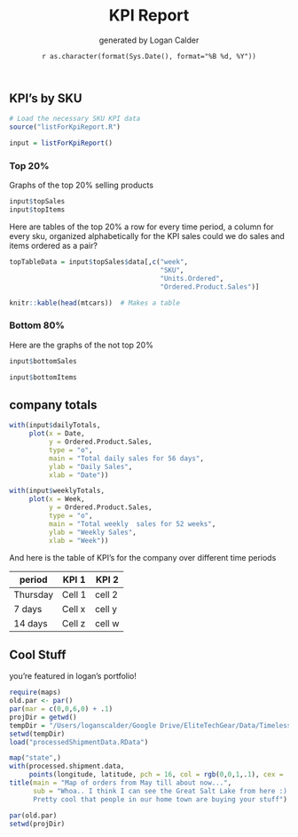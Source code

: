 % KPI Report
% generated by Logan Calder
% `r as.character(format(Sys.Date(), format="%B %d, %Y"))`



## KPI's by SKU
```r
# Load the necessary SKU KPI data
source("listForKpiReport.R")

input = listForKpiReport()
```


### Top 20%
Graphs of the top 20% selling products

```r
input$topSales
input$topItems
````

Here are tables of the top 20%
a row for every time period, a column for every sku, organized alphabetically for the KPI sales
could we do sales and items ordered as a pair?
``` r
topTableData = input$topSales$data[,c("week", 
                                      "SKU", 
                                      "Units.Ordered", 
                                      "Ordered.Product.Sales")]
```

```r
knitr::kable(head(mtcars))  # Makes a table
```


### Bottom 80%
Here are the graphs of the not top 20%

``` r
input$bottomSales
```

``` r
input$bottomItems
```



## company totals


```r
with(input$dailyTotals,
     plot(x = Date,
          y = Ordered.Product.Sales, 
          type = "o", 
          main = "Total daily sales for 56 days",
          ylab = "Daily Sales",
          xlab = "Date"))
```



```r
with(input$weeklyTotals,
     plot(x = Week,
          y = Ordered.Product.Sales, 
          type = "o", 
          main = "Total weekly  sales for 52 weeks",
          ylab = "Weekly Sales",
          xlab = "Week"))
```

And here is the table of KPI's for the company over different time periods

period         | KPI 1         | KPI 2
------------- | ------------- | ---------
Thursday      | Cell 1        | cell 2
7 days        | Cell x        | cell y
14 days       | Cell z        | cell w


## Cool Stuff

you're featured in logan's portfolio!



```r
require(maps)
old.par <- par()
par(mar = c(0,0,6,0) + .1)
projDir = getwd()
tempDir = "/Users/loganscalder/Google Drive/EliteTechGear/Data/Timeless/Shipment/Processed"
setwd(tempDir)
load("processedShipmentData.RData")

map("state",)
with(processed.shipment.data,
     points(longitude, latitude, pch = 16, col = rgb(0,0,1,.1), cex = .5))
title(main = "Map of orders from May till about now...",
      sub = "Whoa.. I think I can see the Great Salt Lake from here :)
      Pretty cool that people in our home town are buying your stuff")

par(old.par)
setwd(projDir)
```



